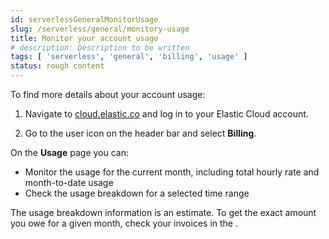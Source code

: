 ```yaml
---
id: serverlessGeneralMonitorUsage
slug: /serverless/general/monitory-usage
title: Monitor your account usage
# description: Description to be written
tags: [ 'serverless', 'general', 'billing', 'usage' ]
status: rough content
---
```


To find more details about your account usage:

1. Navigate to [cloud.elastic.co](https://cloud.elastic.co/) and log in to your Elastic Cloud account. 

2. Go to the user icon on the header bar and select **Billing**.

On the **Usage** page you can:

- Monitor the usage for the current month, including total hourly rate and month-to-date usage
- Check the usage breakdown for a selected time range

<DocCallOut title="Important" color="warning">
The usage breakdown information is an estimate. To get the exact amount you owe for a given month, check your invoices in the <DocLink id="serverlessGeneralBillingHistory" text="billing history"/>.
</DocCallOut>

